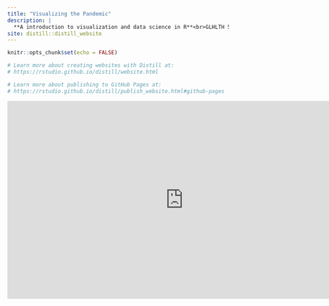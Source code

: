 ```yaml
---
title: "Visualizing the Pandemic"
description: |
  **A introduction to visualization and data science in R**<br>GLHLTH 590, Duke University, Summer I, 2020
site: distill::distill_website
---
```


```r
knitr::opts_chunk$set(echo = FALSE)

# Learn more about creating websites with Distill at:
# https://rstudio.github.io/distill/website.html

# Learn more about publishing to GitHub Pages at:
# https://rstudio.github.io/distill/publish_website.html#github-pages

```

<iframe width="800" height="450" src="https://www.youtube.com/embed/XyOdtLMV8YU" frameborder="0" allow="accelerometer; autoplay; encrypted-media; gyroscope; picture-in-picture" allowfullscreen></iframe>
